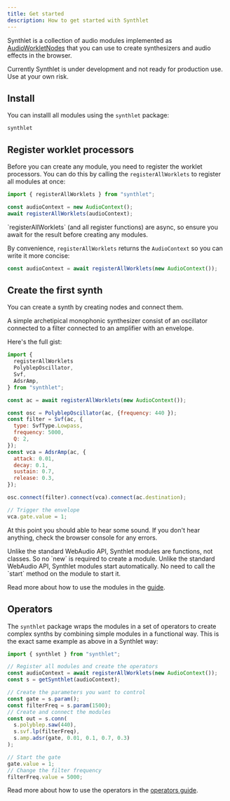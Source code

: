 ```yaml
---
title: Get started
description: How to get started with Synthlet
---
```


Synthlet is a collection of audio modules implemented as [AudioWorkletNodes](https://developer.mozilla.org/en-US/docs/Web/API/AudioWorklet) that you can use to create synthesizers and audio effects in the browser.

<Callout title="Synthlet is still wip" type="warn">
  Currently Synthlet is under development and not ready for production use. Use
  at your own risk.
</Callout>

## Install

You can installl all modules using the `synthlet` package:

```package-install
synthlet
```

## Register worklet processors

Before you can create any module, you need to register the worklet processors. You can do this by calling the `registerAllWorklets` to register all modules at once:

```js
import { registerAllWorklets } from "synthlet";

const audioContext = new AudioContext();
await registerAllWorklets(audioContext);
```

<Callout title="Register is async" type="warn">
  `registerAllWorklets` (and all register functions) are async, so ensure you
  await for the result before creating any modules.
</Callout>

By convenience, `registerAllWorklets` returns the `AudioContext` so you can write it more concise:

```js
const audioContext = await registerAllWorklets(new AudioContext());
```

## Create the first synth

You can create a synth by creating nodes and connect them.

A simple archetipical monophonic synthesizer consist of an oscillator connected to a filter connected to an amplifier with an envelope.

Here's the full gist:

```js
import {
  registerAllWorklets
  PolyblepOscillator,
  Svf,
  AdsrAmp,
} from "synthlet";

const ac = await registerAllWorklets(new AudioContext());

const osc = PolyblepOscillator(ac, {frequency: 440 });
const filter = Svf(ac, {
  type: SvfType.Lowpass,
  frequency: 5000,
  Q: 2,
});
const vca = AdsrAmp(ac, {
  attack: 0.01,
  decay: 0.1,
  sustain: 0.7,
  release: 0.3,
});

osc.connect(filter).connect(vca).connect(ac.destination);

// Trigger the envelope
vca.gate.value = 1;
```

At this point you should able to hear some sound. If you don't hear anything, check the browser console for any errors.

<Callout title="No new required" type="warn">
  Unlike the standard WebAudio API, Synthlet modules are functions, not classes.
  So no `new` is required to create a module.
</Callout>

<Callout title="No start required" type="warn">
  Unlike the standard WebAudio API, Synthlet modules start automatically. No
  need to call the `start` method on the module to start it.
</Callout>

Read more about how to use the modules in the [guide](/docs/guide).

## Operators

The `synthlet` package wraps the modules in a set of operators to create complex synths by combining simple modules in a functional way. This is the exact same example as above in a Synthlet way:

```js
import { synthlet } from "synthlet";

// Register all modules and create the operators
const audioContext = await registerAllWorklets(new AudioContext());
const s = getSynthlet(audioContext);

// Create the parameters you want to control
const gate = s.param();
const filterFreq = s.param(1500);
// Create and connect the modules
const out = s.conn(
  s.polyblep.saw(440),
  s.svf.lp(filterFreq),
  s.amp.adsr(gate, 0.01, 0.1, 0.7, 0.3)
);

// Start the gate
gate.value = 1;
// Change the filter frequency
filterFreq.value = 5000;
```

Read more about how to use the operators in the [operators guide](/docs/dsl).
